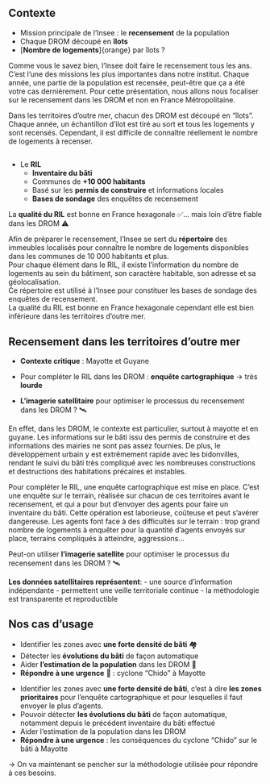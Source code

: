 ## Contexte

- Mission principale de l'Insee : le [**recensement**]{.orange} de la population
- Chaque DROM découpé en [**îlots**]{.orange}
- [**Nombre de logements**]{orange} par îlots ?

::: notes
Comme vous le savez bien, l'Insee doit faire le recensement tous les ans. C'est l'une des missions les plus importantes dans notre institut. Chaque année, une partie de la population est recensée, peut-être que ça a été votre cas dernièrement. Pour cette présentation, nous allons nous focaliser sur le recensement dans les DROM et non en France Métropolitaine.

Dans les territoires d'outre mer, chacun des DROM est découpé en "îlots". Chaque année, un échantillon d'ilot est tiré au sort et tous les logements y sont recensés. Cependant, il est difficile de connaître réellement le nombre de logements à recenser.
:::

## 
-  Le [**RIL**]{.orange} 
    -   [**Inventaire du bâti**]{.blue2}
    -   Communes de [**+10 000 habitants**]{.blue2}
    -   Basé sur les [**permis de construire**]{.blue2} et informations locales\
    -   [**Bases de sondage**]{.blue2} des enquêtes de recensement

La [**qualité du RIL**]{.orange} est bonne en France hexagonale ✅... 
mais loin d'être fiable dans les DROM ⚠️

::: notes
Afin de préparer le recensement, l'Insee se sert du [**répertoire**]{.orange} des immeubles localisés pour connaître le nombre de logements disponibles dans les communes de 10 000 habitants et plus.\
Pour chaque élément dans le RIL, il existe l'information du nombre de logements au sein du bâtiment, son caractère habitable, son adresse et sa géolocalisation.\
Ce répertoire est utilisé à l'Insee pour constituer les bases de sondage des enquêtes de recensement.\
La qualité du RIL est bonne en France hexagonale cependant elle est bien inférieure dans les territoires d'outre mer.
:::

## Recensement dans les territoires d'outre mer

-   [**Contexte critique**]{.orange} : Mayotte et Guyane

-   Pour compléter le RIL dans les DROM : [**enquête cartographique**]{.blue2} → très [**lourde**]{.orange}

-   [**L'imagerie satellitaire**]{.orange} pour optimiser le processus du recensement dans les DROM ? 🛰️

::: notes
En effet, dans les DROM, le contexte est particulier, surtout à mayotte et en guyane. Les informations sur le bâti issu des permis de construire et des informations des mairies ne sont pas assez fournies. De plus, le développement urbain y est extrêmement rapide avec les bidonvilles, rendant le suivi du bâti très compliqué avec les nombreuses constructions et destructions des habitations précaires et instables.

Pour compléter le RIL, une enquête cartographique est mise en place. C'est une enquête sur le terrain, réalisée sur chacun de ces territoires avant le recensement, et qui a pour but d'envoyer des agents pour faire un inventaire du bâti. Cette opération est laborieuse, coûteuse et peut s'avérer dangereuse. Les agents font face à des difficultés sur le terrain : trop grand nombre de logements à enquêter pour la quantité d'agents envoyés sur place, terrains compliqués à atteindre, aggressions...

Peut-on utiliser [**l'imagerie satellite**]{.orange} pour optimiser le processus du recensement dans les DROM ? 🛰️

[**Les données satellitaires représentent**]{.orange}: - une source d'information indépendante - permettent une veille territoriale continue - la méthodologie est transparente et reproductible
:::

## Nos cas d'usage

-   Identifier les zones avec [**une forte densité de bâti**]{.orange} 🏘️\
-   Détecter les [**évolutions du bâti**]{.orange} de façon automatique\
-   Aider [**l'estimation de la population**]{.orange} dans les DROM 👥\
-   [**Répondre à une urgence**]{.red2} 🚨 : cyclone "Chido" à Mayotte

::: notes
-   Identifier les zones avec [**une forte densité de bâti**]{.blue2}, c'est à dire [**les zones prioritaires**]{.blue2} pour l'enquête cartographique et pour lesquelles il faut envoyer le plus d'agents.
-   Pouvoir détecter [**les évolutions du bâti**]{.blue2} de façon automatique, notamment depuis le précédent inventaire du bâti effectué\
-   Aider l'estimation de la population dans les DROM\
-   [**Répondre à une urgence**]{.red2} : les conséquences du cyclone "Chido" sur le bâti à Mayotte

-> On va maintenant se pencher sur la méthodologie utilisée pour répondre à ces besoins.
:::